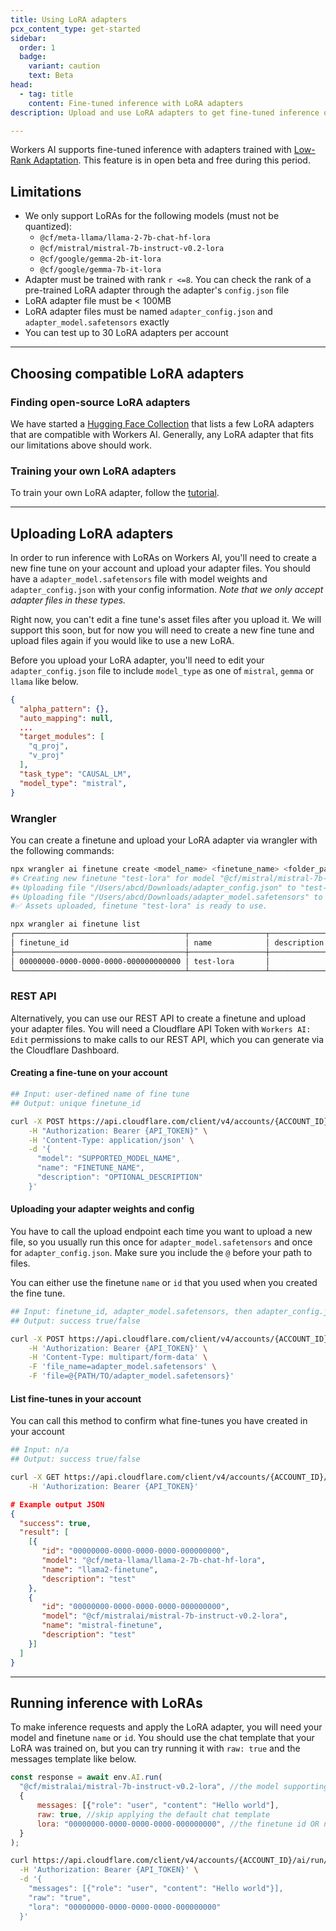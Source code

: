```yaml
---
title: Using LoRA adapters
pcx_content_type: get-started
sidebar:
  order: 1
  badge:
    variant: caution
    text: Beta
head:
  - tag: title
    content: Fine-tuned inference with LoRA adapters
description: Upload and use LoRA adapters to get fine-tuned inference on Workers AI.

---
```



Workers AI supports fine-tuned inference with adapters trained with [Low-Rank Adaptation](https://blog.cloudflare.com/fine-tuned-inference-with-loras). This feature is in open beta and free during this period.

## Limitations

* We only support LoRAs for the following models (must not be quantized):
  * `@cf/meta-llama/llama-2-7b-chat-hf-lora`
  * `@cf/mistral/mistral-7b-instruct-v0.2-lora`
  * `@cf/google/gemma-2b-it-lora`
  * `@cf/google/gemma-7b-it-lora`
* Adapter must be trained with rank `r <=8`. You can check the rank of a pre-trained LoRA adapter through the adapter's  `config.json` file
* LoRA adapter file must be < 100MB
* LoRA adapter files must be named `adapter_config.json` and `adapter_model.safetensors` exactly
* You can test up to 30 LoRA adapters per account

***

## Choosing compatible LoRA adapters

### Finding open-source LoRA adapters

We have started a [Hugging Face Collection](https://huggingface.co/collections/Cloudflare/workers-ai-compatible-loras-6608dd9f8d305a46e355746e) that lists a few LoRA adapters that are compatible with Workers AI. Generally, any LoRA adapter that fits our limitations above should work.

### Training your own LoRA adapters

To train your own LoRA adapter, follow the [tutorial](/workers-ai/tutorials/fine-tune-models-with-autotrain).

***

## Uploading LoRA adapters

In order to run inference with LoRAs on Workers AI, you'll need to create a new fine tune on your account and upload your adapter files. You should have a `adapter_model.safetensors` file with model weights and `adapter_config.json` with your config information. *Note that we only accept adapter files in these types.*

Right now, you can't edit a fine tune's asset files after you upload it. We will support this soon, but for now you will need to create a new fine tune and upload  files again if you would like to use a new LoRA.

Before you upload your LoRA adapter, you'll need to edit your `adapter_config.json` file to include `model_type` as one of `mistral`, `gemma` or `llama` like below.

```json null {10}
{
  "alpha_pattern": {},
  "auto_mapping": null,
  ...
  "target_modules": [
    "q_proj",
    "v_proj"
  ],
  "task_type": "CAUSAL_LM",
  "model_type": "mistral",
}
```

### Wrangler

You can create a finetune and upload your LoRA adapter via wrangler with the following commands:

```bash title="wrangler CLI" {1,7}
npx wrangler ai finetune create <model_name> <finetune_name> <folder_path>
#🌀 Creating new finetune "test-lora" for model "@cf/mistral/mistral-7b-instruct-v0.2-lora"...
#🌀 Uploading file "/Users/abcd/Downloads/adapter_config.json" to "test-lora"...
#🌀 Uploading file "/Users/abcd/Downloads/adapter_model.safetensors" to "test-lora"...
#✅ Assets uploaded, finetune "test-lora" is ready to use.

npx wrangler ai finetune list
┌──────────────────────────────────────┬─────────────────┬─────────────┐
│ finetune_id                          │ name            │ description │
├──────────────────────────────────────┼─────────────────┼─────────────┤
│ 00000000-0000-0000-0000-000000000000 │ test-lora       │             │
└──────────────────────────────────────┴─────────────────┴─────────────┘
```

### REST API

Alternatively, you can use our REST API to create a finetune and upload your adapter files. You will need a Cloudflare API Token with `Workers AI: Edit` permissions to make calls to our REST API, which you can generate via the Cloudflare Dashboard.

#### Creating a fine-tune on your account

```bash title="cURL"
## Input: user-defined name of fine tune
## Output: unique finetune_id

curl -X POST https://api.cloudflare.com/client/v4/accounts/{ACCOUNT_ID}/ai/finetunes/ \
    -H "Authorization: Bearer {API_TOKEN}" \
    -H 'Content-Type: application/json' \
    -d '{
      "model": "SUPPORTED_MODEL_NAME",
      "name": "FINETUNE_NAME",
      "description": "OPTIONAL_DESCRIPTION"
    }'
```

#### Uploading your adapter weights and config

You have to call the upload endpoint each time you want to upload a new file, so you usually run this once for  `adapter_model.safetensors` and once for `adapter_config.json`. Make sure you include the `@` before your path to files.

You can either use the finetune `name` or  `id` that you used when you created the fine tune.

```bash title="cURL"
## Input: finetune_id, adapter_model.safetensors, then adapter_config.json
## Output: success true/false

curl -X POST https://api.cloudflare.com/client/v4/accounts/{ACCOUNT_ID}/ai/finetunes/{FINETUNE_ID}/finetune-assets/ \
    -H 'Authorization: Bearer {API_TOKEN}' \
    -H 'Content-Type: multipart/form-data' \
    -F 'file_name=adapter_model.safetensors' \
    -F 'file=@{PATH/TO/adapter_model.safetensors}'
```

#### List fine-tunes in your account

You can call this method to confirm what fine-tunes you have created in your account

<Tabs> <TabItem label="curl">

```bash title="cURL"
## Input: n/a
## Output: success true/false

curl -X GET https://api.cloudflare.com/client/v4/accounts/{ACCOUNT_ID}/ai/finetunes/ \
    -H 'Authorization: Bearer {API_TOKEN}'
```

</TabItem> <TabItem label="json output">

```json title="Example JSON output"
# Example output JSON
{
  "success": true,
  "result": [
    [{
       "id": "00000000-0000-0000-0000-000000000",
       "model": "@cf/meta-llama/llama-2-7b-chat-hf-lora",
       "name": "llama2-finetune",
       "description": "test"
    },
    {
       "id": "00000000-0000-0000-0000-000000000",
       "model": "@cf/mistralai/mistral-7b-instruct-v0.2-lora",
       "name": "mistral-finetune",
       "description": "test"
    }]
  ]
}
```

</TabItem> </Tabs>

***

## Running inference with LoRAs

To make inference requests and apply the LoRA adapter, you will need your model and finetune `name` or `id`. You should use the chat template that your LoRA was trained on, but you can try running it with `raw: true` and the messages template like below.

<Tabs> <TabItem label="workers ai sdk">

```javascript null {5-6}
const response = await env.AI.run(
  "@cf/mistralai/mistral-7b-instruct-v0.2-lora", //the model supporting LoRAs
  {
      messages: [{"role": "user", "content": "Hello world"],
      raw: true, //skip applying the default chat template
      lora: "00000000-0000-0000-0000-000000000", //the finetune id OR name
  }
);
```

</TabItem> <TabItem label="rest api">

```bash null {5-6}
curl https://api.cloudflare.com/client/v4/accounts/{ACCOUNT_ID}/ai/run/@cf/mistralai/mistral-7b-instruct-v0.2-lora \
  -H 'Authorization: Bearer {API_TOKEN}' \
  -d '{
    "messages": [{"role": "user", "content": "Hello world"}],
    "raw": "true",
    "lora": "00000000-0000-0000-0000-000000000"
  }'
```

</TabItem> </Tabs>
